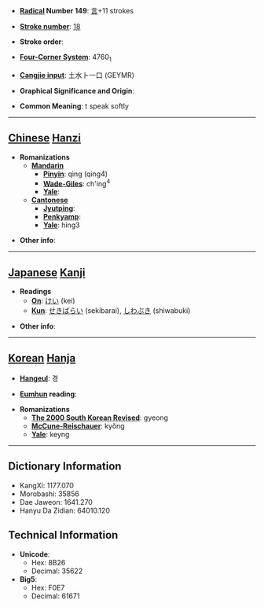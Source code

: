 * '''[[Wiktionary:Chinese radical index| Radical]] Number 149''': [[Wiktionary:Chinese radical index 言|言]]+11 strokes

* '''[[Wiktionary:Chinese total strokes index|Stroke number]]''': [[Wiktionary:Chinese total strokes index 18|18]]

* '''Stroke order''': 

* '''[[Wiktionary:Chinese four corner index|Four-Corner System]]''': 4760<sub>1</sub>

* '''[[Wiktionary:Chinese Cangjie index|Cangjie input]]''': 土水卜一口 (GEYMR)

* '''Graphical Significance and Origin''': 

* '''Common Meaning''': t speak softly

----

== [[Chinese]] [[Hanzi]] ==

* '''Romanizations'''
** '''[[Mandarin]]'''
*** '''[[Pinyin]]''': qìng (qing4)
*** '''[[Wade-Giles]]''': ch'ing<sup>4</sup>
*** '''[[Yale]]''': 
** '''[[Cantonese]]'''
*** '''[[Jyutping]]''':
*** '''[[Penkyamp]]''': 
*** '''[[Yale]]''': hing3

* '''Other info''': 

----

== [[Japanese]] [[Kanji]] ==

* '''Readings'''
** '''[[On]]''': [[けい]] (kei)
** '''[[Kun]]''': [[せきばらい]] (sekibarai), [[しわぶき]] (shiwabuki)

* '''Other info''':  

----

== [[Korean]] [[Hanja]] ==

* '''[[Hangeul]]''': 경

* '''[[Eumhun]] reading''': 

* '''Romanizations'''
** '''[[The 2000 South Korean Revised Romanization|The 2000 South Korean Revised]]''': gyeong
** '''[[McCune-Reischauer]]''': kyŏng
** '''[[Yale]]''': keyng

----

== Dictionary Information ==

* KangXi: 1177.070
* Morobashi: 35856
* Dae Jaweon: 1641.270
* Hanyu Da Zidian: 64010.120

== Technical Information ==

* '''Unicode''':
** Hex: 8B26
** Decimal: 35622
* '''Big5''':
** Hex: F0E7
** Decimal: 61671